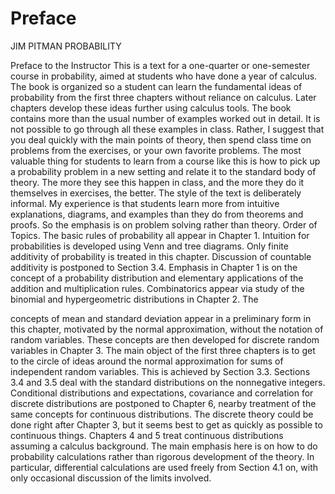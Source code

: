 # Preface {.unnumbered}

JIM PITMAN PROBABILITY

Preface to the Instructor This is a text for a one-quarter or one-semester course in probability, aimed at students who have done a year of calculus. The book is organized so a student can learn the fundamental ideas of probability from the first three chapters without reliance on calculus. Later chapters develop these ideas further using calculus tools. The book contains more than the usual number of examples worked out in detail. It is not possible to go through all these examples in class. Rather, I suggest that you deal quickly with the main points of theory, then spend class time on problems from the exercises, or your own favorite problems. The most valuable thing for students to learn from a course like this is how to pick up a probability problem in a new setting and relate it to the standard body of theory. The more they see this happen in class, and the more they do it themselves in exercises, the better. The style of the text is deliberately informal. My experience is that students learn more from intuitive explanations, diagrams, and examples than they do from theorems and proofs. So the emphasis is on problem solving rather than theory. Order of Topics. The basic rules of probability all appear in Chapter 1. Intuition for probabilities is developed using Venn and tree diagrams. Only finite additivity of probability is treated in this chapter. Discussion of countable additivity is postponed to Section 3.4. Emphasis in Chapter 1 is on the concept of a probability distribution and elementary applications of the addition and multiplication rules. Combinatorics appear via study of the binomial and hypergeometric distributions in Chapter 2. The

concepts of mean and standard deviation appear in a preliminary form in this chapter, motivated by the normal approximation, without the notation of random variables. These concepts are then developed for discrete random variables in Chapter 3. The main object of the first three chapters is to get to the circle of ideas around the normal approximation for sums of independent random variables. This is achieved by Section 3.3. Sections 3.4 and 3.5 deal with the standard distributions on the nonnegative integers. Conditional distributions and expectations, covariance and correlation for discrete distributions are postponed to Chapter 6, nearby treatment of the same concepts for continuous distributions. The discrete theory could be done right after Chapter 3, but it seems best to get as quickly as possible to continuous things. Chapters 4 and 5 treat continuous distributions assuming a calculus background. The main emphasis here is on how to do probability calculations rather than rigorous development of the theory. In particular, differential calculations are used freely from Section 4.1 on, with only occasional discussion of the limits involved.
